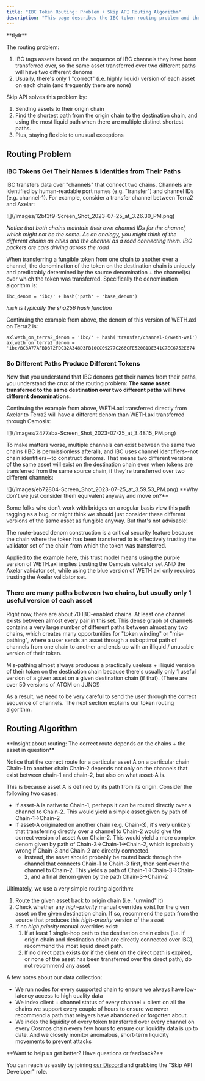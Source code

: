 ```yaml
---
title: "IBC Token Routing: Problem + Skip API Routing Algorithm"
description: "This page describes the IBC token routing problem and the algorithm Skip API uses to select / recommend token denoms and IBC paths"
---
```



<Info>
 **tl;dr**
 
 The routing problem: 
 
 1. IBC tags assets based on the sequence of IBC channels they have been transferred over, so the same asset transferred over two different paths will have two different denoms
 2. Usually, there's only 1 "correct" (i.e. highly liquid) version of each asset on each chain (and frequently there are none)
 
 Skip API solves this problem by: 
 
 1. Sending assets to their origin chain
 2. Find the shortest path from the origin chain to the destination chain, and using the most liquid path when there are multiple distinct shortest paths.
 3. Plus, staying flexible to unusual exceptions
</Info>

## Routing Problem

### IBC Tokens Get Their Names & Identities from Their Paths

IBC transfers data over "channels" that connect two chains. Channels are identified by human-readable port names (e.g. "transfer") and channel IDs (e.g. channel-1). For example, consider a transfer channel between Terra2 and Axelar: 

<Frame>![](/images/12bf3f9-Screen_Shot_2023-07-25_at_3.26.30_PM.png)</Frame> 

_Notice that both chains maintain their own channel IDs for the channel, which might not be the same. As an analogy, you might think of the different chains as cities and the channel as a road connecting them. IBC packets are cars driving across the road_

When transferring a fungible token from one chain to another over a channel, the denomination of the token on the destination chain is uniquely and predictably determined by the source denomination + the channel(s) over which the token was transferred. Specifically the denomination algorithm is: 



```text Naming Algorithm 
ibc_denom = 'ibc/' + hash('path' + 'base_denom')
```

_`hash` is typically the sha256 hash function_

Continuing the example from above, the denom of this version of WETH.axl on Terra2 is:



```text axlWETH on Terra2
axlweth_on_terra2_denom = 'ibc/' + hash('transfer/channel-6/weth-wei')
axlweth_on_terra2_denom = 'ibc/BC8A77AFBD872FDC32A348D3FB10CC09277C266CFE52081DE341C7EC6752E674'
```

### So Different Paths Produce Different Tokens

Now that you understand that IBC denoms get their names from their paths, you understand the crux of the routing problem: **The same asset transferred to the same destination over two different paths will have different denominations.** 

Continuing the example from above, WETH.axl transferred directly from Axelar to Terra2 will have a different denom than WETH.axl transferred through Osmosis: 

<Frame>![](/images/2477aba-Screen_Shot_2023-07-25_at_3.48.15_PM.png)</Frame>

To make matters worse, multiple channels can exist between the same two chains (IBC is permissionless afterall), and IBC uses channel identifiers--not chain identifiers--to construct denoms. That means two different versions of the same asset will exist on the destination chain even when tokens are transferred from the same source chain, if they're transferred over two different channels: 

<Frame>![](/images/eb72804-Screen_Shot_2023-07-25_at_3.59.53_PM.png)</Frame>


 <Warning>
 **Why don't we just consider them equivalent anyway and move on?**
 
 Some folks who don’t work with bridges on a regular basis view this path tagging as a bug, or might think we should just consider these different versions of the same asset as fungible anyway. But that's not advisable! 
 
 The route-based denom construction is a critical security feature because the chain where the token has been transferred to is effectively trusting the validator set of the chain from which the token was transferred. 
 
 Applied to the example here, this trust model means using the purple version of WETH.axl implies trusting the Osmosis validator set AND the Axelar validator set, while using the blue version of WETH.axl only requires trusting the Axelar validator set.
</Warning>

### There are many paths between two chains, but usually only 1 useful version of each asset

Right now, there are about 70 IBC-enabled chains. At least one channel exists between almost every pair in this set. This dense graph of channels contains a very large number of different paths between almost any two chains, which creates many opportunities for "token winding" or "mis-pathing", where a user sends an asset through a suboptimal path of channels from one chain to another and ends up with an illiquid / unusable version of their token. 

Mis-pathing almost always produces a practically useless + illiquid version of their token on the destination chain because there's usually only 1 useful version of a given asset on a given destination chain (if that). (There are over 50 versions of ATOM on JUNO!)

As a result, we need to be very careful to send the user through the correct sequence of channels. The next section explains our token routing algorithm. 

## Routing Algorithm


 <Info>
 **Insight about routing: The correct route depends on the chains + the asset in question**
 
 Notice that the correct route for a particular asset A on a particular chain Chain-1 to another chain Chain-2 depends not only on the channels that exist between chain-1 and chain-2, but also on what asset-A is. 
 
 This is because asset A is defined by its path from its origin. Consider the following two cases: 
 
 * If asset-A is native to Chain-1, perhaps it can be routed directly over a channel to Chain-2\. This would yield a simple asset given by path of Chain-1->Chain-2
 * If asset-A originated on another chain (e.g. Chain-3), it's very unlikely that transferring directly over a channel to Chain-2 would give the correct version of asset A on Chain-2\. This would yield a more complex denom given by path of Chain-3->Chain-1->Chain-2, which is probably wrong if Chain-3 and Chain-2 are directly connected.  
   * Instead, the asset should probably be routed back through the channel that connects Chain-1 to Chain-3 first, then sent over the channel to Chain-2\. This yields a path of Chain-1->Chain-3->Chain-2, and a final denom given by the path Chain-3->Chain-2
</Info>

Ultimately, we use a very simple routing algorithm: 

1. Route the given asset back to origin chain (i.e. "unwind" it)
2. Check whether any _high-priority_ manual overrides exist for the given asset on the given destination chain. If so, recommend the path from the source that produces this _high-priority_ version of the asset
3. If no _high priority_ manual overrides exist:  
   1. If at least 1 single-hop path to the destination chain exists (i.e. if origin chain and destination chain are directly connected over IBC), recommend the most liquid direct path.  
   2. If no direct path exists (or if the client on the direct path is expired, or none of the asset has been transferred over the direct path), do not recommend any asset

A few notes about our data collection:

* We run nodes for every supported chain to ensure we always have low-latency access to high quality data
* We index client + channel status of every channel + client on all the chains we support every couple of hours to ensure we never recommend a path that relayers have abandoned or forgotten about.
* We index the liquidity of every token transferred over every channel on every Cosmos chain every few hours to ensure our liquidity data is up to date. And we closely monitor anomalous, short-term liquidity movements to prevent attacks


<Check>
**Want to help us get better? Have questions or feedback?**

You can reach us easily by joining [our Discord](https://skip.money/discord) and grabbing the "Skip API Developer" role.
</Check>